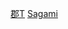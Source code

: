{{Navbox
|name = 相模國的郡
|state = {{{state|autocollapse}}}
|titlestyle = background:#99FF99;
|title = [[相模國]]的[[郡]]
|imageleft =
|image =
|bodystyle = background:#f9f9f9;
|groupstyle = background:#99FF99;vertical-align:top;padding:0.125em 0.25em;
|liststyle = width:auto;
|oddstyle = background:#fcfcfc;
|evenstyle =
|list1 = [[足柄上郡]] &#124; [[足柄下郡]] &#124; [[淘綾郡]] &#124; [[大住郡]] &#124; [[愛甲郡]] &#124; [[津久井郡]] &#124; [[高座郡]] &#124; [[三浦郡]] &#124; [[鎌倉郡]]}}<noinclude>
[[Category:相模國|郡T]]
[[Category:日本令制國行政區劃模板|Sagami]]
</noinclude>